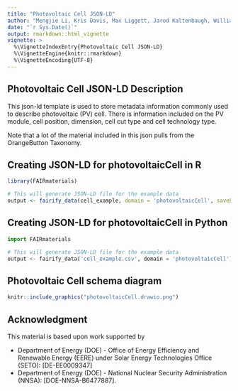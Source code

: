 ```yaml
---
title: "Photovoltaic Cell JSON-LD"
author: "Mengjie Li, Kris Davis, Max Liggett, Jarod Kaltenbaugh, William C. Oltjen, Xuanji Yu, Laura S. Bruckman, Roger H. French"
date: "`r Sys.Date()`"
output: rmarkdown::html_vignette
vignette: >
  %\VignetteIndexEntry{Photovoltaic Cell JSON-LD}
  %\VignetteEngine{knitr::rmarkdown}
  %\VignetteEncoding{UTF-8}
---
```


Photovoltaic Cell JSON-LD Description
-----------------------------------
This json-ld template is used to store metadata information commonly used to describe photovoltaic (PV) cell. There is information included on the PV module, cell position, dimension, cell cut type and cell technology type. 

Note that a lot of the material included in this json pulls from the OrangeButton Taxonomy. 

Creating JSON-LD for photovoltaicCell in R
------------------------------------------
```r
library(FAIRmaterials)

# This will generate JSON-LD file for the example data
output <- fairify_data(cell_example, domain = 'photovoltaicCell', saveLocal = TRUE)
```

Creating JSON-LD for photovoltaicCell in Python
------------------------------------------
```python
import FAIRmaterials

# This will generate JSON-LD file for the example data
output <- fairify_data('cell_example.csv', domain = 'photovoltaicCell')
```


Photovoltaic Cell schema diagram
--------------------------

```r
knitr::include_graphics("photovoltaicCell.drawio.png")
```

Acknowledgment
--------------------------
This material is based upon work supported by

* Department of Energy (DOE) - Office of Energy Efficiency and Renewable Energy (EERE) under Solar Energy Technologies Office (SETO): [DE-EE0009347]  
* Department of Energy (DOE) - National Nuclear Security Administration (NNSA): [DOE-NNSA-B6477887].
